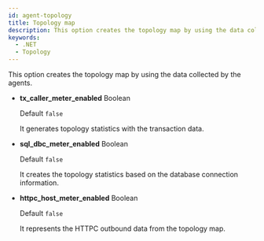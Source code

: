 ```yaml
---
id: agent-topology
title: Topology map
description: This option creates the topology map by using the data collected by the agents.
keywords:
  - .NET
  - Topology
---
```


This option creates the topology map by using the data collected by the agents.

- **tx_caller_meter_enabled** <span class='type'>Boolean</span>

  Default `false`

  It generates topology statistics with the transaction data.

- **sql_dbc_meter_enabled** <span class='type'>Boolean</span>

  Default `false`

  It creates the topology statistics based on the database connection information.

- **httpc_host_meter_enabled** <span class='type'>Boolean</span>

  Default `false`

  It represents the HTTPC outbound data from the topology map.
